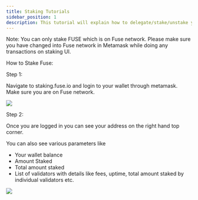 ```yaml
---
title: Staking Tutorials
sidebar_position: 1
description: This tutorial will explain how to delegate/stake/unstake your FUSE.
---
```


Note: You can only stake FUSE which is on Fuse network. Please make sure you have changed into Fuse network in Metamask while doing any transactions on staking UI. 

How to Stake Fuse:

Step 1:

Navigate to staking.fuse.io and login to your wallet through metamask. Make sure you are on Fuse network. 

![](/img/ffr.png)

Step 2:

Once you are logged in you can see your address on the right hand top corner.

You can also see various parameters like

* Your wallet balance
* Amount Staked
* Total amount staked
* List of validators with details like fees, uptime, total amount staked by individual validators etc.

![](/img/erg.png)
